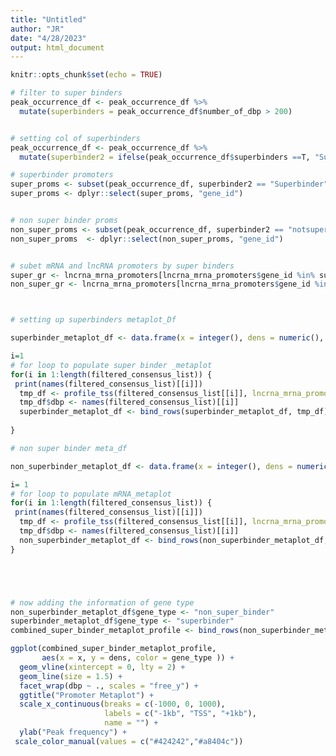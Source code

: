 ```yaml
---
title: "Untitled"
author: "JR"
date: "4/28/2023"
output: html_document
---
```


```r
knitr::opts_chunk$set(echo = TRUE)
```

```R
# filter to super binders
peak_occurrence_df <- peak_occurrence_df %>%
  mutate(superbinders = peak_occurrence_df$number_of_dbp > 200)


# setting col of superbinders
peak_occurrence_df <- peak_occurrence_df %>%
  mutate(superbinder2 = ifelse(peak_occurrence_df$superbinders ==T, "Superbinder", "notsuperbinder"))

# superbinder promoters
super_proms <- subset(peak_occurrence_df, superbinder2 == "Superbinder")
super_proms <- dplyr::select(super_proms, "gene_id")


# non super binder proms
non_super_proms <- subset(peak_occurrence_df, superbinder2 == "notsuperbinder")
non_super_proms  <- dplyr::select(non_super_proms, "gene_id")


# subet mRNA and lncRNA promoters by super binders
super_gr <- lncrna_mrna_promoters[lncrna_mrna_promoters$gene_id %in% super_proms$gene_id]
non_super_gr <- lncrna_mrna_promoters[lncrna_mrna_promoters$gene_id %in% non_super_proms$gene_id]



# setting up superbinders metaplot_Df

superbinder_metaplot_df <- data.frame(x = integer(), dens = numeric(), dbp = character())

i=1
# for loop to populate super binder _metaplot
for(i in 1:length(filtered_consensus_list)) {
 print(names(filtered_consensus_list)[[i]])
  tmp_df <- profile_tss(filtered_consensus_list[[i]], lncrna_mrna_promoters = super_gr)
  tmp_df$dbp <- names(filtered_consensus_list)[[i]]
  superbinder_metaplot_df <- bind_rows(superbinder_metaplot_df, tmp_df)
  
}

# non super binder meta_df

non_superbinder_metaplot_df <- data.frame(x = integer(), dens = numeric(), dbp = character())

i= 1
# for loop to populate mRNA_metaplot
for(i in 1:length(filtered_consensus_list)) {
 print(names(filtered_consensus_list)[[i]])
  tmp_df <- profile_tss(filtered_consensus_list[[i]], lncrna_mrna_promoters = non_super_gr)
  tmp_df$dbp <- names(filtered_consensus_list)[[i]]
  non_superbinder_metaplot_df <- bind_rows(non_superbinder_metaplot_df, tmp_df)
}





# now adding the information of gene type
non_superbinder_metaplot_df$gene_type <- "non_super_binder"
superbinder_metaplot_df$gene_type <- "superbinder"
combined_super_binder_metaplot_profile <- bind_rows(non_superbinder_metaplot_df, superbinder_metaplot_df)

ggplot(combined_super_binder_metaplot_profile, 
       aes(x = x, y = dens, color = gene_type )) +
  geom_vline(xintercept = 0, lty = 2) + 
  geom_line(size = 1.5) + 
  facet_wrap(dbp ~ ., scales = "free_y") +
  ggtitle("Promoter Metaplot") + 
  scale_x_continuous(breaks = c(-1000, 0, 1000),
                     labels = c("-1kb", "TSS", "+1kb"),
                     name = "") + 
  ylab("Peak frequency") +
 scale_color_manual(values = c("#424242","#a8404c"))




```